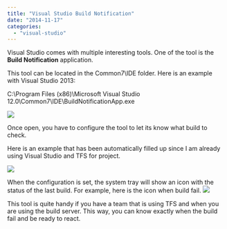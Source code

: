```yaml
---
title: "Visual Studio Build Notification"
date: "2014-11-17"
categories: 
  - "visual-studio"
---
```


Visual Studio comes with multiple interesting tools. One of the tool is the **Build Notification** application.

This tool can be located in the Common7\\IDE folder. Here is an example with Visual Studio 2013:

C:\\Program Files (x86)\\Microsoft Visual Studio 12.0\\Common7\\IDE\\BuildNotificationApp.exe

![](images/BuilNotificationApp-400x90.png)

Once open, you have to configure the tool to let its know what build to check.

Here is an example that has been automatically filled up since I am already using Visual Studio and TFS for project.

![](images/BuildNotificationsOptions-330x400.png)

When the configuration is set, the system tray will show an icon with the status of the last build. For example, here is the icon when build fail. ![](images/NotificationTrayBuildNotification.png)

This tool is quite handy if you have a team that is using TFS and when you are using the build server. This way, you can know exactly when the build fail and be ready to react.
